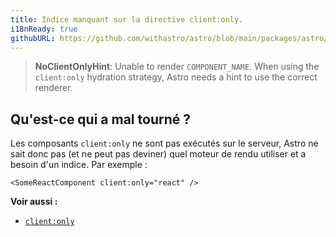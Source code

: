 ```yaml
---
title: Indice manquant sur la directive client:only.
i18nReady: true
githubURL: https://github.com/withastro/astro/blob/main/packages/astro/src/core/errors/errors-data.ts
---
```


> **NoClientOnlyHint**: Unable to render `COMPONENT_NAME`. When using the `client:only` hydration strategy, Astro needs a hint to use the correct renderer.

## Qu'est-ce qui a mal tourné ?
Les composants `client:only` ne sont pas exécutés sur le serveur, Astro ne sait donc pas (et ne peut pas deviner) quel moteur de rendu utiliser et a besoin d'un indice. Par exemple :

```astro
<SomeReactComponent client:only="react" />
```

**Voir aussi :**
-  [`client:only`](/fr/reference/directives-reference/#clientonly)


